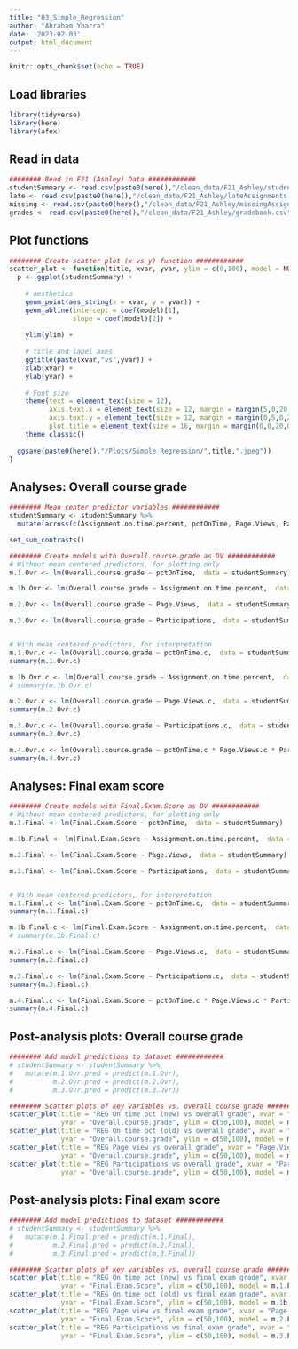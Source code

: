 ```yaml
---
title: "03_Simple_Regression"
author: "Abraham Ybarra"
date: '2023-02-03'
output: html_document
---
```


```r
knitr::opts_chunk$set(echo = TRUE)
```

## Load libraries

```r
library(tidyverse)
library(here)
library(afex)
```

## Read in data

```r
######## Read in F21 (Ashley) Data ############
studentSummary <- read.csv(paste0(here(),"/clean_data/F21_Ashley/studentSummary.csv"), header = TRUE)
late <- read.csv(paste0(here(),"/clean_data/F21_Ashley/lateAssignments.csv"), header = TRUE)
missing <- read.csv(paste0(here(),"/clean_data/F21_Ashley/missingAssignments.csv"), header = TRUE)
grades <- read.csv(paste0(here(),"/clean_data/F21_Ashley/gradebook.csv"), header = TRUE)
```

## Plot functions

```r
######## Create scatter plot (x vs y) function ############
scatter_plot <- function(title, xvar, yvar, ylim = c(0,100), model = NULL) {
  p <- ggplot(studentSummary) +
  
    # aesthetics
    geom_point(aes_string(x = xvar, y = yvar)) +
    geom_abline(intercept = coef(model)[1],
                slope = coef(model)[2]) +
    
    ylim(ylim) +
    
    # title and label axes
    ggtitle(paste(xvar,"vs",yvar)) +
    xlab(xvar) + 
    ylab(yvar) +
    
    # Font size 
    theme(text = element_text(size = 12),
          axis.text.x = element_text(size = 12, margin = margin(5,0,20,0)),
          axis.text.y = element_text(size = 12, margin = margin(0,5,0,20)),
          plot.title = element_text(size = 16, margin = margin(0,0,20,0), hjust = 0.5)) +
    theme_classic()
  
  ggsave(paste0(here(),"/Plots/Simple Regression/",title,".jpeg"))
}
```

## Analyses: Overall course grade

```r
######## Mean center predictor variables ############
studentSummary <- studentSummary %>%
  mutate(across(c(Assignment.on.time.percent, pctOnTime, Page.Views, Participations), ~ .x - mean(.x), .names = "{.col}.c" ))

set_sum_contrasts()

######## Create models with Overall.course.grade as DV ############
# Without mean centered predictors, for plotting only
m.1.Ovr <- lm(Overall.course.grade ~ pctOnTime,  data = studentSummary)

m.1b.Ovr <- lm(Overall.course.grade ~ Assignment.on.time.percent,  data = studentSummary)

m.2.Ovr <- lm(Overall.course.grade ~ Page.Views,  data = studentSummary)

m.3.Ovr <- lm(Overall.course.grade ~ Participations,  data = studentSummary)


# With mean centered predictors, for interpretation
m.1.Ovr.c <- lm(Overall.course.grade ~ pctOnTime.c,  data = studentSummary)
summary(m.1.Ovr.c)

m.1b.Ovr.c <- lm(Overall.course.grade ~ Assignment.on.time.percent,  data = studentSummary)
# summary(m.1b.Ovr.c)

m.2.Ovr.c <- lm(Overall.course.grade ~ Page.Views.c,  data = studentSummary)
summary(m.2.Ovr.c)

m.3.Ovr.c <- lm(Overall.course.grade ~ Participations.c,  data = studentSummary)
summary(m.3.Ovr.c)

m.4.Ovr.c <- lm(Overall.course.grade ~ pctOnTime.c * Page.Views.c * Participations.c,  data = studentSummary)
summary(m.4.Ovr.c)
```

## Analyses: Final exam score

```r
######## Create models with Final.Exam.Score as DV ############
# Without mean centered predictors, for plotting only
m.1.Final <- lm(Final.Exam.Score ~ pctOnTime,  data = studentSummary)

m.1b.Final <- lm(Final.Exam.Score ~ Assignment.on.time.percent,  data = studentSummary)

m.2.Final <- lm(Final.Exam.Score ~ Page.Views,  data = studentSummary)

m.3.Final <- lm(Final.Exam.Score ~ Participations,  data = studentSummary)


# With mean centered predictors, for interpretation
m.1.Final.c <- lm(Final.Exam.Score ~ pctOnTime.c,  data = studentSummary)
summary(m.1.Final.c)

m.1b.Final.c <- lm(Final.Exam.Score ~ Assignment.on.time.percent,  data = studentSummary)
# summary(m.1b.Final.c)

m.2.Final.c <- lm(Final.Exam.Score ~ Page.Views.c,  data = studentSummary)
summary(m.2.Final.c)

m.3.Final.c <- lm(Final.Exam.Score ~ Participations.c,  data = studentSummary)
summary(m.3.Final.c)

m.4.Final.c <- lm(Final.Exam.Score ~ pctOnTime.c * Page.Views.c * Participations.c,  data = studentSummary)
summary(m.4.Final.c)
```


## Post-analysis plots: Overall course grade

```r
######## Add model predictions to dataset ############
# studentSummary <- studentSummary %>%
#   mutate(m.1.Ovr.pred = predict(m.1.Ovr),
#          m.2.Ovr.pred = predict(m.2.Ovr),
#          m.3.Ovr.pred = predict(m.3.Ovr))

######## Scatter plots of key variables vs. overall course grade ############
scatter_plot(title = "REG On time pct (new) vs overall grade", xvar = "pctOnTime", 
             yvar = "Overall.course.grade", ylim = c(50,100), model = m.1.Ovr)
scatter_plot(title = "REG On time pct (old) vs overall grade", xvar = "Assignment.on.time.percent", 
             yvar = "Overall.course.grade", ylim = c(50,100), model = m.1b.Ovr)
scatter_plot(title = "REG Page view vs overall grade", xvar = "Page.Views", 
             yvar = "Overall.course.grade", ylim = c(50,100), model = m.2.Ovr)
scatter_plot(title = "REG Participations vs overall grade", xvar = "Participations", 
             yvar = "Overall.course.grade", ylim = c(50,100), model = m.3.Ovr)
```

## Post-analysis plots: Final exam score

```r
######## Add model predictions to dataset ############
# studentSummary <- studentSummary %>%
#   mutate(m.1.Final.pred = predict(m.1.Final),
#          m.2.Final.pred = predict(m.2.Final),
#          m.3.Final.pred = predict(m.3.Final))

######## Scatter plots of key variables vs. overall course grade ############
scatter_plot(title = "REG On time pct (new) vs final exam grade", xvar = "pctOnTime", 
             yvar = "Final.Exam.Score", ylim = c(50,100), model = m.1.Final)
scatter_plot(title = "REG On time pct (old) vs final exam grade", xvar = "Assignment.on.time.percent",
             yvar = "Final.Exam.Score", ylim = c(50,100), model = m.1b.Final)
scatter_plot(title = "REG Page view vs final exam grade", xvar = "Page.Views",
             yvar = "Final.Exam.Score", ylim = c(50,100), model = m.2.Final)
scatter_plot(title = "REG Participations vs final exam grade", xvar = "Participations", 
             yvar = "Final.Exam.Score", ylim = c(50,100), model = m.3.Final)
```
